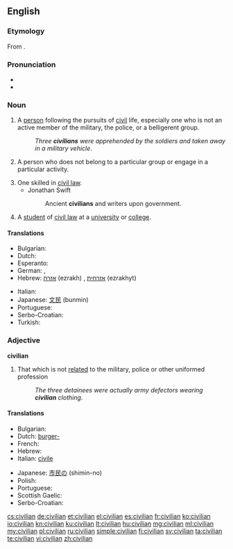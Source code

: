 ==English==

===Etymology===
From {{etyl|fro|en}} {{term|civilien|lang=fro}}.

===Pronunciation===
* {{IPA|/sɪˈvɪljən/}}
* {{audio|en-us-civilian.ogg|Audio (US)}}

===Noun===
{{en-noun}}

# A [[person]] following the pursuits of [[civil]] life, especially one who is not an active member of the military, the police, or a belligerent group.
#: ''Three '''civilians''' were apprehended by the soldiers and taken away in a military vehicle''.
# {{informal}}  A person who does not belong to a particular group or engage in a particular activity.
# One skilled in [[civil law]].
#* Jonathan Swift
#*: Ancient '''civilians''' and writers upon government.
# A [[student]] of [[civil law]] at a [[university]] or [[college]].
#: {{rfquotek|R. Graves}}

====Translations====
{{trans-top|a person who is not an active or previous member, contributor, or physical supporter of a military armed force}}
* Bulgarian: {{t+|bg|цивилен|m}}
* Dutch: {{t+|nl|burger|m}}
* Esperanto: {{t-|eo|civilulo}}
* German: {{t+|de|Zivilist|m}}, {{t-|de|Zivilistin|f}}
* Hebrew: [[אזרח]] (ezrakh) {{m}}, [[אזרחית]] (ezrakhyt) {{f}}
{{trans-mid}}
* Italian: {{t-|it|civile|m}}
* Japanese: [[文民]] (bunmin)
* Portuguese: {{t+|pt|civil|m|f}}
* Serbo-Croatian: {{t-|sh|civil|m|alt=cìvīl}}
* Turkish: {{t+|tr|sivil}}
{{trans-bottom}}

===Adjective===
'''civilian'''

# That which is not [[relate]]d to the military, police or other uniformed profession
#: ''The three detainees were actually army defectors wearing '''civilian''' clothing''.

====Translations====
{{trans-top|not related to the military armed forces}}
* Bulgarian: {{t+|bg|цивилен}}
* Dutch: [[burger-]]
* French: {{t+|fr|civil}}
* Hebrew: {{t+|he|אזרחי|tr=ezrakhí}}
* Italian: [[civile]]
{{trans-mid}}
* Japanese: [[市民の]] (shimin-no)
* Polish: {{t-|pl|cywilizowany}}
* Portuguese: {{t+|pt|civil}}
* Scottish Gaelic: {{t-|gd|sìobhalta}}
* Serbo-Croatian: {{t-|sh|civilni|alt=cìvīlnī}}
{{trans-bottom}}

[[cs:civilian]]
[[de:civilian]]
[[et:civilian]]
[[el:civilian]]
[[es:civilian]]
[[fr:civilian]]
[[ko:civilian]]
[[io:civilian]]
[[kn:civilian]]
[[ku:civilian]]
[[lt:civilian]]
[[hu:civilian]]
[[mg:civilian]]
[[ml:civilian]]
[[my:civilian]]
[[pl:civilian]]
[[ru:civilian]]
[[simple:civilian]]
[[fi:civilian]]
[[sv:civilian]]
[[ta:civilian]]
[[te:civilian]]
[[vi:civilian]]
[[zh:civilian]]